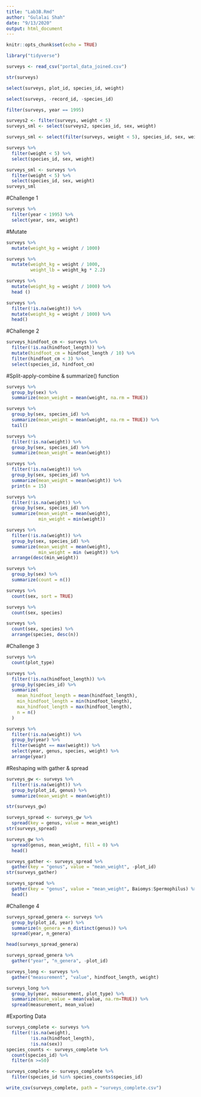 ```yaml
---
title: "Lab3B.Rmd"
author: "Gulalai Shah"
date: "9/13/2020"
output: html_document
---
```


```r
knitr::opts_chunk$set(echo = TRUE)
```

```r
library("tidyverse")
```


```r
surveys <- read_csv("portal_data_joined.csv")
```
```r
str(surveys)
```


```r
select(surveys, plot_id, species_id, weight)
```

```r
select(surveys, -record_id, -species_id)
```
```r
filter(surveys, year == 1995)
```
```r
surveys2 <- filter(surveys, weight < 5)
surveys_sml <- select(surveys2, species_id, sex, weight)
```
```r
surveys_sml <- select(filter(surveys, weight < 5), species_id, sex, weight)
```

```r
surveys %>% 
  filter(weight < 5) %>% 
  select(species_id, sex, weight)
```

```r
surveys_sml <- surveys %>% 
  filter(weight < 5) %>% 
  select(species_id, sex, weight)
surveys_sml
```

#Challenge 1
```r
surveys %>% 
  filter(year < 1995) %>% 
  select(year, sex, weight)
```

#Mutate
```r
surveys %>% 
  mutate(weight_kg = weight / 1000)
```
```r
surveys %>% 
  mutate(weight_kg = weight / 1000, 
         weight_lb = weight_kg * 2.2)
```
```r
surveys %>% 
  mutate(weight_kg = weight / 1000) %>% 
  head ()
```
```r
surveys %>% 
  filter(!is.na(weight)) %>% 
  mutate(weight_kg = weight / 1000) %>% 
  head()
```
#Challenge 2
```r
surveys_hindfoot_cm <- surveys %>% 
  filter(!is.na(hindfoot_length)) %>% 
  mutate(hindfoot_cm = hindfoot_length / 10) %>% 
  filter(hindfoot_cm < 3) %>% 
  select(species_id, hindfoot_cm)
```

#Split-apply-combine & summarize() function
```r
surveys %>% 
  group_by(sex) %>% 
  summarize(mean_weight = mean(weight, na.rm = TRUE))
```
```r
surveys %>% 
  group_by(sex, species_id) %>% 
  summarize(mean_weight = mean(weight, na.rm = TRUE)) %>% 
  tail()
```
```r
surveys %>% 
  filter(!is.na(weight)) %>% 
  group_by(sex, species_id) %>% 
  summarize(mean_weight = mean(weight))
```
```r
surveys %>% 
  filter(!is.na(weight)) %>% 
  group_by(sex, species_id) %>% 
  summarize(mean_weight = mean(weight)) %>% 
  print(n = 15)
```

```r
surveys %>% 
  filter(!is.na(weight)) %>% 
  group_by(sex, species_id) %>% 
  summarize(mean_weight = mean(weight),
            min_weight = min(weight))
```
```r
surveys %>% 
  filter(!is.na(weight)) %>% 
  group_by(sex, species_id) %>% 
  summarize(mean_weight = mean(weight), 
            min_weight = min (weight)) %>% 
  arrange(desc(min_weight))
```
```r
surveys %>% 
  group_by(sex) %>% 
  summarize(count = n())
```
```r
surveys %>% 
  count(sex, sort = TRUE)
```
```r
surveys %>% 
  count(sex, species)
```
```r
surveys %>% 
  count(sex, species) %>% 
  arrange(species, desc(n))
```
#Challenge 3
```r
surveys %>% 
  count(plot_type)
```
```r
surveys %>% 
  filter(!is.na(hindfoot_length)) %>% 
  group_by(species_id) %>% 
  summarize(
    mean_hindfoot_length = mean(hindfoot_length),
    min_hindfoot_length = min(hindfoot_length),
    max_hindfoot_length = max(hindfoot_length),
    n = n()
  )
```
```r
surveys %>% 
  filter(!is.na(weight)) %>% 
  group_by(year) %>% 
  filter(weight == max(weight)) %>% 
  select(year, genus, species, weight) %>% 
  arrange(year)
```
#Reshaping with gather & spread
```r
surveys_gw <- surveys %>% 
  filter(!is.na(weight)) %>% 
  group_by(plot_id, genus) %>% 
  summarize(mean_weight = mean(weight))
```
```r
str(surveys_gw)
```
```r
surveys_spread <- surveys_gw %>% 
  spread(key = genus, value = mean_weight)
str(surveys_spread)
```

```r
surveys_gw %>% 
  spread(genus, mean_weight, fill = 0) %>% 
  head()
```

```r
surveys_gather <- surveys_spread %>% 
  gather(key = "genus", value = "mean_weight", -plot_id)
str(surveys_gather)
```

```r
surveys_spread %>% 
  gather(key = "genus", value = "mean_weight", Baiomys:Spermophilus) %>% 
  head()
```
#Challenge 4
```r
surveys_spread_genera <- surveys %>% 
  group_by(plot_id, year) %>% 
  summarize(n_genera = n_distinct(genus)) %>% 
  spread(year, n_genera)
```
```r
head(surveys_spread_genera)
```
```r
surveys_spread_genera %>% 
  gather("year", "n_genera", -plot_id)
```
```r
surveys_long <- surveys %>% 
  gather("measurement", "value", hindfoot_length, weight)
```

```r
surveys_long %>% 
  group_by(year, measurement, plot_type) %>% 
  summarize(mean_value = mean(value, na.rm=TRUE)) %>% 
  spread(measurement, mean_value)
```
#Exporting Data
```r
surveys_complete <- surveys %>% 
  filter(!is.na(weight),
         !is.na(hindfoot_length),
         !is.na(sex))
species_counts <- surveys_complete %>% 
  count(species_id) %>% 
  filter(n >=50)
```

```r
surveys_complete <- surveys_complete %>% 
  filter(species_id %in% species_counts$species_id)
```
```r
write_csv(surveys_complete, path = "surveys_complete.csv")
```




